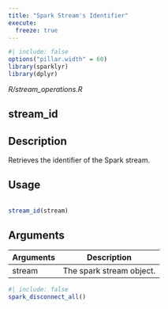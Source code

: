 ```yaml
---
title: "Spark Stream's Identifier"
execute:
  freeze: true
---
```


```r
#| include: false
options("pillar.width" = 60)
library(sparklyr) 
library(dplyr)
```

*R/stream_operations.R*

## stream_id

## Description
 Retrieves the identifier of the Spark stream. 


## Usage
```r
 
stream_id(stream) 
```

## Arguments
|Arguments|Description|
|---|---|
| stream | The spark stream object. |








```r
#| include: false
spark_disconnect_all()
```
